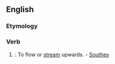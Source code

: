 ==English==

===Etymology===
{{prefix|up|flow}}

===Verb===
{{en-verb}}

# {{intransitive|obsolete}}: To flow or [[stream]] upwards. - [[Southey]]